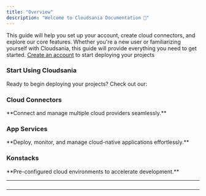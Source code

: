 ```yaml
---
title: "Overview"
description: "Welcome to Cloudsania Documentation 🚀"
---
```


This guide will help you set up your account, create cloud connectors, and explore our core features. Whether you're a new user or familiarizing yourself with Cloudsania, this guide will provide everything you need to get started. [Create an account](https://developer.cloudsania.com/gettingStarted/accountSetup) to start deploying your projects

### Start Using Cloudsania

Ready to begin deploying your projects? Check out our:

### Cloud Connectors

<card>
  <icon name="cloud" />

  <p>**Connect and manage multiple cloud providers seamlessly.**</p>
</card>

### App Services

<card>
  <icon name="settings" />

  <p>**Deploy, monitor, and manage cloud-native applications effortlessly.**</p>
</card>

### Konstacks

<card>
  <icon name="layers" />

  <p>**Pre-configured cloud environments to accelerate development.**</p>
</card>

***

###

***



<CardGroup cols="2">
  <Card title="Introduction" icon="book" color="#653FD4" href="/introduction" />

  <Card title="Getting Started" icon="rocket" color="#653FD4" href="/gettingStarted" />
</CardGroup>